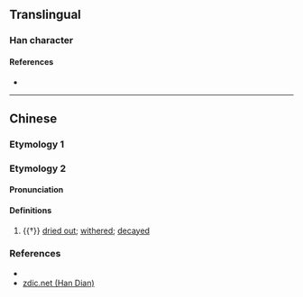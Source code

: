 {{character info/new}}
==Translingual==

===Han character===
{{Han char|rn=75|rad=木|as=12|sn=16|four=48940|canj=DYDK|ids=⿰木敦}}

====References====
* {{Han ref|kx=0553.170|dkj=15541|dj=0942.040|hdz=21294.110|uh=6A54|ud=27220|bh=E9D3|bd=59859}}

----

==Chinese==

===Etymology 1===
{{zh-see|𧝋}}

===Etymology 2===
{{zh-forms}}

====Pronunciation====
{{zh-pron
|m=dūn
|c=deon1
|ma=
|cat=a
}}

====Definitions====
{{zh-hanzi}}

# {{†}} [[dried out]]; [[wither]]ed; [[decay]]ed

===References===
* {{R:yue:Jyutping Database}}
* [http://www.zdic.net/z/1c/js/6A54.htm zdic.net (Han Dian)]